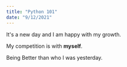 ```yaml
---
title: "Python 101"
date: "9/12/2021"
---
```


It's a new day and I am happy with my growth.

My competition is with **myself**.

Being Better than who I was yesterday.